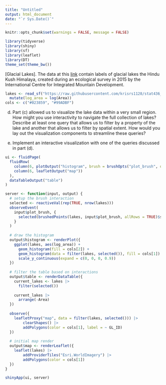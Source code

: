 ```yaml
---
title: "Untitled"
output: html_document
date: "`r Sys.Date()`"
---
```


```r
knitr::opts_chunk$set(warnings = FALSE, message = FALSE)
```

```r
library(tidyverse)
library(shiny)
library(sf)
library(leaflet)
library(DT)
theme_set(theme_bw())
```

[Glacial Lakes]. The data at this
[link](https://raw.githubusercontent.com/krisrs1128/stat436_s23/main/data/GL_3basins_2015.topojson)
contain labels of glacial lakes the Hindu Kush Himalaya, created during an
ecological survey in 2015 by the International Centre for Integrated Mountain
Development.

```r
lakes <- read_sf("https://raw.githubusercontent.com/krisrs1128/stat436_s23/main/data/GL_3basins_2015.topojson") |>
  mutate(log_area = log(Area))
cols <- c("#023859", "#99ADBF")

```

d. Part (c) allowed us to visualize the lake data within a very small region.
How might you use interactivity to navigate the full collection of lakes?
Describe at least one query that allows us to filter by a property of the lake
and another that allows us to filter by spatial extent. How would you lay out
the visualization components to streamline these queries?

e. Implement an interactive visualization with one of the queries discussed in
part (d).

```r
ui <- fluidPage(
  fluidRow(
    column(6, plotOutput("histogram", brush = brushOpts("plot_brush", direction = "x"))),
    column(6, leafletOutput("map"))
  ),
  dataTableOutput("table")
)

server <- function(input, output) {
  # setup the brush interaction
  selected <- reactiveVal(rep(TRUE, nrow(lakes)))
  observeEvent(
    input$plot_brush, {
      selected(brushedPoints(lakes, input$plot_brush, allRows = TRUE)$selected_)
    }
  )
  
  # draw the histogram
  output$histogram <- renderPlot({
    ggplot(lakes, aes(log_area)) +
      geom_histogram(fill = cols[2]) +
      geom_histogram(data = filter(lakes, selected()), fill = cols[1]) +
      scale_y_continuous(expand = c(0, 0, 0, 0.9))
  })
  
  # filter the table based on interactions
  output$table <- renderDataTable({
    current_lakes <- lakes |>
      filter(selected())
    
    current_lakes |>
      arrange(-Area)
  })
  
  observe({
    leafletProxy("map", data = filter(lakes, selected())) |>
        clearShapes() |>
        addPolygons(color = cols[1], label = ~ GL_ID)
  })
  
  # initial map render
  output$map <- renderLeaflet({
    leaflet(lakes) |>
        addProviderTiles("Esri.WorldImagery") |>
        addPolygons(color = cols[1])
  })
}

shinyApp(ui, server)
```
